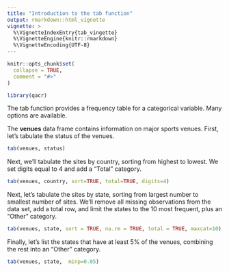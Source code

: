 ```yaml
---
title: "Introduction to the tab function"
output: rmarkdown::html_vignette
vignette: >
  %\VignetteIndexEntry{tab_vingette}
  %\VignetteEngine{knitr::rmarkdown}
  %\VignetteEncoding{UTF-8}
---
```


```r
knitr::opts_chunk$set(
  collapse = TRUE,
  comment = "#>"
)
```

```r
library(qacr)

```

The tab function provides a frequency table for a categorical variable. Many options are available.

The **venues** data frame contains information on major sports venues. First, let's
tabulate the status of the venues.

```r
tab(venues, status)
```


Next, we'll tabulate the sites by country, sorting from highest to lowest. We set digits equal to 4 and add a "Total" category.

```r
tab(venues, country, sort=TRUE, total=TRUE, digits=4)
```


Next, let's tabulate the sites by state, sorting from largest number to smallest number of sites. We'll remove all missing observations from the data set, add a total row, and limit the states to the 10 most frequent, plus an "Other" category.

```r
tab(venues, state, sort = TRUE, na.rm = TRUE, total = TRUE, maxcat=10)
```

Finally, let's list the states that have at least 5% of the venues, combining the rest into an "Other" category. 


```r
tab(venues, state,  minp=0.05)
```



